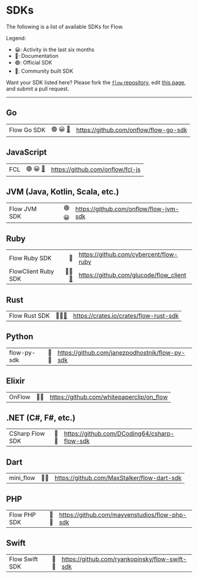 # SDKs


The following is a list of available SDKs for Flow.

Legend:

- 😀: Activity in the last six months
- 📘: Documentation
- 🟢: Official SDK
- 🤝: Community built SDK

Want your SDK listed here? Please fork the [`flow` repository](https://github.com/onflow/flow), edit [this page](https://github.com/onflow/flow/blob/master/docs/content/sdks.mdx), and submit a pull request.

---

## Go

|             |                          |                                                                                                                                             |
| ----------- | -----------------------: | ------------------------------------------------------------------------------------------------------------------------------------------- |
| Flow Go SDK | 🟢 😀 [📘](/flow-go-sdk) | <TrackingLink href="https://github.com/onflow/flow-go-sdk" eventName="go_sdk_selected">https://github.com/onflow/flow-go-sdk</TrackingLink> |

## JavaScript

|     |                      |                                                                                                                                |
| --- | -------------------: | ------------------------------------------------------------------------------------------------------------------------------ |
| FCL | 🟢 😀 [📘](/fcl/api) | <TrackingLink href="https://github.com/onflow/fcl-js" eventName="fcl_selected">https://github.com/onflow/fcl-js</TrackingLink> |

## JVM (Java, Kotlin, Scala, etc.)

|              |       |                                                                                                                                                |
| ------------ | ----: | ---------------------------------------------------------------------------------------------------------------------------------------------- |
| Flow JVM SDK | 🟢 😀 | <TrackingLink href="https://github.com/onflow/flow-jvm-sdk" eventName="jvm_sdk_selected">https://github.com/onflow/flow-jvm-sdk</TrackingLink> |

## Ruby

|                     |                                                  |                                                                                                                                                 |
| ------------------- | -----------------------------------------------: | ----------------------------------------------------------------------------------------------------------------------------------------------- |
| Flow Ruby SDK       |                                               🤝 | <TrackingLink href="https://github.com/cybercent/flow-ruby" eventName="ruby_sdk_selected">https://github.com/cybercent/flow-ruby</TrackingLink> |
| FlowClient Ruby SDK | 🤝😀[📘](https://github.com/glucode/flow_client) | <TrackingLink href="https://github.com/glucode/flow_client" eventName="ruby_sdk_selected">https://github.com/glucode/flow_client</TrackingLink> |

## Rust

|              |       |                                                                                                                                                |
| ------------ | ----: | ---------------------------------------------------------------------------------------------------------------------------------------------- |
| Flow Rust SDK | 🤝😀[📘](https://github.com/MarshallBelles/flow-rust-sdk/wiki) | <TrackingLink href="https://crates.io/crates/flow-rust-sdk" eventName="rust_sdk_selected">https://crates.io/crates/flow-rust-sdk</TrackingLink> |


## Python

|             |      |                                                                                                                                                                   |
| ----------- | ---: | ----------------------------------------------------------------------------------------------------------------------------------------------------------------- |
| flow-py-sdk | 🤝😀 | <TrackingLink href="https://github.com/janezpodhostnik/flow-py-sdk" eventName="python_sdk_selected">https://github.com/janezpodhostnik/flow-py-sdk</TrackingLink> |

## Elixir

|        |      |                                                                                                                                                         |
| ------ | ---: | ------------------------------------------------------------------------------------------------------------------------------------------------------- |
| OnFlow | 🤝😀 | <TrackingLink href="https://github.com/whitepaperclip/on_flow" eventName="elixir_sdk_selected">https://github.com/whitepaperclip/on_flow</TrackingLink> |

## .NET (C#, F#, etc.)

|                 |      |                                                                                                                                                               |
| --------------- | ---: | ------------------------------------------------------------------------------------------------------------------------------------------------------------- |
| CSharp Flow SDK | 🤝😀 | <TrackingLink href="https://github.com/DCoding64/csharp-flow-sdk" eventName="dotnet_sdk_selected">https://github.com/DCoding64/csharp-flow-sdk</TrackingLink> |

## Dart

|           |      |                                                                                                                                                              |
| --------- | ---: | ------------------------------------------------------------------------------------------------------------------------------------------------------------ |
| mini_flow | 🤝😀 | <TrackingLink href="https://github.com/MaxStalker/flow-dart-sdk" eventName="flutter_sdk_selected">https://github.com/MaxStalker/flow-dart-sdk</TrackingLink> |

## PHP

|              |      |                                                                                                                                                              |
| ------------ | ---: | ------------------------------------------------------------------------------------------------------------------------------------------------------------ |
| Flow PHP SDK | 🤝😀 | <TrackingLink href="https://github.com/mayvenstudios/flow-php-sdk" eventName="php_sdk_selected">https://github.com/mayvenstudios/flow-php-sdk</TrackingLink> |

## Swift

|                |      |                                                                                                                                                               |
| -------------- | ---: | ------------------------------------------------------------------------------------------------------------------------------------------------------------- |
| Flow Swift SDK | 🤝😀 | <TrackingLink href="https://github.com/ryankopinsky/flow-swift-sdk" eventName="swift_sdk_selected">https://github.com/ryankopinsky/flow-swift-sdk</TrackingLink> |
